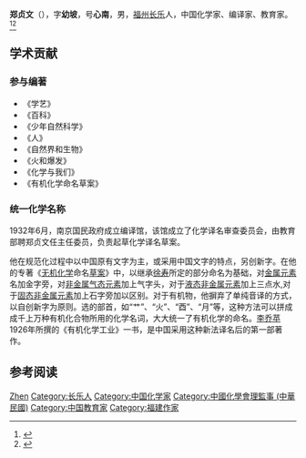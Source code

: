 {{Infobox_Person
| name = 郑贞文
| image= 
| box_width= 
| occupation= [[化学家|化学家]]、[[编译家|编译家]]、[[教育家|教育家]]
| period = 19世纪 
| birth_name=
| other_names =
| Sex = 男
| birth_date= 1891年3月2日
| birth_place= {{QIN}}[[福建|福建]][[长乐|长乐]]
| death_date= 1969年11月24日
| death_place=  {{PRC}} 
| nationality ={{PRC}} 
| residence = 
| party = 
| religion = 
| spouse = 
| relatives =
| education= 日本东北帝国大学毕业
| past = 
| work = 
| awards= 
}}
'''郑贞文'''（{{bd|1891年|3月2日|1969年|11月24日}}），字'''幼坡'''，号'''心南'''，男，[[福州|福州]][[长乐县|长乐]]人，中国化学家、编译家、教育家。<ref>{{Cite book|title=20世纪中华人物名字号辞典|author=周家珍编著|publisher=法律出版社|year=2000|isbn=9787503628320|location=北京|pages=}}</ref><ref>{{Cite book|title=中国近现代人物别名词典|author=徐为民编|publisher=沈阳出版社|year=1993|isbn=|location=沈阳|pages=}}</ref>

== 学术贡献 ==
=== 参与编著 ===
*《学艺》
*《百科》
*《少年自然科学》
*《人》
*《自然界和生物》
*《火和爆发》
*《化学与我们》
*《有机化学命名草案》

=== 统一化学名称 ===
1932年6月，南京国民政府成立编译馆，该馆成立了化学译名审查委员会，由教育部聘郑贞文任主任委员，负责起草化学译名草案。

他在规范化过程中以中国原有文字为主，或采用中国文字的特点，另创新字。在他的专著《[[无机化学|无机化学]]命名[[草案|草案]]》中，以继承[[徐寿|徐寿]]所定的部分命名为基础，对[[金属|金属]][[元素|元素]]名加金字旁，对[[非金属|非金属]][[气态|气态]][[元素|元素]]加上气字头，对于[[液态|液态]][[非金属|非金属]][[元素|元素]]加上三点水,对于[[固态|固态]][[非金属|非金属]][[元素|元素]]加上石字旁加以区别。对于有机物，他摒弃了单纯音译的方式，以自创新字为原则。选的部首，如“艹”、“火”、“酉”、“月”等，这种方法可以拼成成千上万种有机化合物所用的化学名词，大大统一了有机化学的命名。[[李乔苹|李乔苹]]1926年所撰的《有机化学工业》一书，是中国采用这种新法译名后的第一部著作。

==参考阅读==
{{reflist}}

{{化学家小作品}}
{{Navboxes 
| title  = 郑贞文在[[中国化学会|中国化学会]]的职务
| list1  =
{{中国化学会第一届理事会}}
{{中国化学会第二届理事会}}
{{中国化学会第三届理事会}}
{{中国化学会第四届理事会}}
{{中国化学会第五届理事会}}
{{中国化学会第十一届理事会}}
{{中国化学会第十二届理事会}}
{{中国化学会第十三届理事会}}
{{中国化学会第十四届理事会}}
{{中国化学会第十五届理事会}}
}}

{{Authority control}}
{{DEFAULTSORT:Zheng郑}}
[[Category:郑姓|Zhen]]
[[Category:长乐人|Category:长乐人]]
[[Category:中国化学家|Category:中国化学家]]
[[Category:中國化學會理監事_(中華民國)|Category:中國化學會理監事 (中華民國)]]
[[Category:中国教育家|Category:中国教育家]]
[[Category:福建作家|Category:福建作家]]